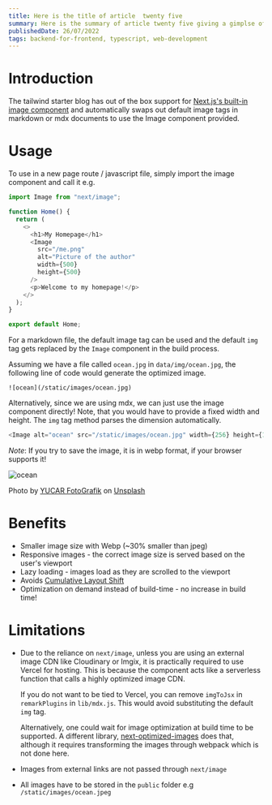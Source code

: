 ```yaml
---
title: Here is the title of article  twenty five
summary: Here is the summary of article twenty five giving a gimplse of the article
publishedDate: 26/07/2022
tags: backend-for-frontend, typescript, web-development
---
```


# Introduction

The tailwind starter blog has out of the box support for [Next.js's built-in image component](https://nextjs.org/docs/api-reference/next/image) and automatically swaps out default image tags in markdown or mdx documents to use the Image component provided.

# Usage

To use in a new page route / javascript file, simply import the image component and call it e.g.

```js
import Image from "next/image";

function Home() {
  return (
    <>
      <h1>My Homepage</h1>
      <Image
        src="/me.png"
        alt="Picture of the author"
        width={500}
        height={500}
      />
      <p>Welcome to my homepage!</p>
    </>
  );
}

export default Home;
```

For a markdown file, the default image tag can be used and the default `img` tag gets replaced by the `Image` component in the build process.

Assuming we have a file called `ocean.jpg` in `data/img/ocean.jpg`, the following line of code would generate the optimized image.

```
![ocean](/static/images/ocean.jpg)
```

Alternatively, since we are using mdx, we can just use the image component directly! Note, that you would have to provide a fixed width and height. The `img` tag method parses the dimension automatically.

```js
<Image alt="ocean" src="/static/images/ocean.jpg" width={256} height={128} />
```

_Note_: If you try to save the image, it is in webp format, if your browser supports it!

![ocean](/static/images/ocean.jpeg)

Photo by [YUCAR FotoGrafik](https://unsplash.com/@yucar?utm_source=unsplash&utm_medium=referral&utm_content=creditCopyText)
on [Unsplash](https://unsplash.com/s/photos/sea?utm_source=unsplash&utm_medium=referral&utm_content=creditCopyText)

# Benefits

- Smaller image size with Webp (~30% smaller than jpeg)
- Responsive images - the correct image size is served based on the user's viewport
- Lazy loading - images load as they are scrolled to the viewport
- Avoids [Cumulative Layout Shift](https://web.dev/cls/)
- Optimization on demand instead of build-time - no increase in build time!

# Limitations

- Due to the reliance on `next/image`, unless you are using an external image CDN like Cloudinary or Imgix, it is practically required to use Vercel for hosting. This is because the component acts like a serverless function that calls a highly optimized image CDN.

  If you do not want to be tied to Vercel, you can remove `imgToJsx` in `remarkPlugins` in `lib/mdx.js`. This would avoid substituting the default `img` tag.

  Alternatively, one could wait for image optimization at build time to be supported. A different library, [next-optimized-images](https://github.com/cyrilwanner/next-optimized-images) does that, although it requires transforming the images through webpack which is not done here.

- Images from external links are not passed through `next/image`
- All images have to be stored in the `public` folder e.g `/static/images/ocean.jpeg`

